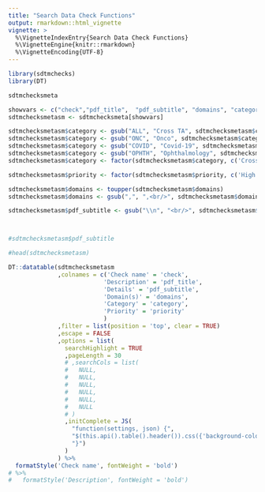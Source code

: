 ```yaml
---
title: "Search Data Check Functions"
output: rmarkdown::html_vignette
vignette: >
  %\VignetteIndexEntry{Search Data Check Functions}
  %\VignetteEngine{knitr::rmarkdown}
  %\VignetteEncoding{UTF-8}
---
```




```r

library(sdtmchecks)  
library(DT)  

sdtmchecksmeta

```

```r

showvars <- c("check","pdf_title",  "pdf_subtitle", "domains", "category", "priority")
sdtmchecksmetasm <- sdtmchecksmeta[showvars]

sdtmchecksmetasm$category <- gsub("ALL", "Cross TA", sdtmchecksmetasm$category)
sdtmchecksmetasm$category <- gsub("ONC", "Onco", sdtmchecksmetasm$category)
sdtmchecksmetasm$category <- gsub("COVID", "Covid-19", sdtmchecksmetasm$category)
sdtmchecksmetasm$category <- gsub("OPHTH", "Ophthalmology", sdtmchecksmetasm$category)
sdtmchecksmetasm$category <- factor(sdtmchecksmetasm$category, c('Cross TA', 'Onco', 'Covid-19', 'Ophthalmology'))

sdtmchecksmetasm$priority <- factor(sdtmchecksmetasm$priority, c('High', 'Medium', 'Low'))

sdtmchecksmetasm$domains <- toupper(sdtmchecksmetasm$domains)
sdtmchecksmetasm$domains <- gsub(",", ",<br/>", sdtmchecksmetasm$domains)

sdtmchecksmetasm$pdf_subtitle <- gsub("\\n", "<br/>", sdtmchecksmetasm$pdf_subtitle)



#sdtmchecksmetasm$pdf_subtitle

#head(sdtmchecksmetasm)

DT::datatable(sdtmchecksmetasm
              ,colnames = c('Check name' = 'check',
                           'Description' = 'pdf_title',
                           'Details' = 'pdf_subtitle',
                           'Domain(s)' = 'domains',
                           'Category' = 'category',
                           'Priority' = 'priority'
                           )
              ,filter = list(position = 'top', clear = TRUE)
              ,escape = FALSE
              ,options = list(
                searchHighlight = TRUE
                ,pageLength = 30
                # ,searchCols = list(
                #   NULL,
                #   NULL, 
                #   NULL, 
                #   NULL,
                #   NULL,
                #   NULL
                # )
                ,initComplete = JS(
                  "function(settings, json) {",
                  "$(this.api().table().header()).css({'background-color': '#61c398', 'color': '#fff'});",
                  "}")
                )
              ) %>%
  formatStyle('Check name', fontWeight = 'bold') 
# %>%
#   formatStyle('Description', fontWeight = 'bold') 


  

```
 
